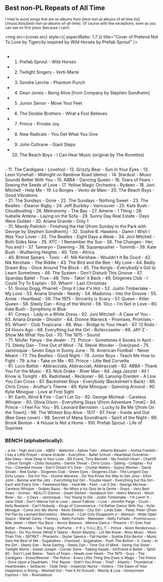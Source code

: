 
## Best non-PL Repeats of All Time

<small>
I tried to avoid songs that are on albums from [best non-pl albums of all time list](/music/lists/best-non-pl-albums-of-all-time).
Of course with few exceptions, even as you can see on first place (because I can!).
</small>

<img src={cover.src} style={{ aspectRatio: 1.7 }} title="Cover of Pretend Not To Love by Tigercity inspired by Wild Horses by Prefab Sprout" />
<br/>
<br/>

- 1. Prefab Sprout - Wild Horses
- 2. Twilight Singers - Verti-Marte
- 3. Sondre Lerche - Phantom Punch
- 4. Dean Jones - Being Alive \[from Company by Stephen Sondheim\]
- 5. Junior Senior - Move Your Feet
- 6. The Doobie Brothers - What a Fool Believes
- 7. Prince - Private Joy
- 8. New Radicals - You Get What You Give
- 9. John Coltrane - Giant Steps
- 10. The Beach Boys - I Can Hear Music (original by The Ronettes)

<br/>
- 11. The Cardigans - Lovefool
- 12. Grizzly Bear - Sun in Your Eyes
- 13. Leon Vynehall - Midnight on Rainbow Road (demo)
- 14. Stardust - Music Sounds Better With You     
- 15. ABBA - Dancing Queen
- 16. Tears of Fears - Sowing the Seeds of Love
- 17. Yellow Magic Orchestra - Rydeen
- 18. Joni Mitchell - Help Me
- 19. Lo Borges - Vento de Maio
- 20. The Beach Boys - Good Vibrations

<br/>
- 21. The Sundays - Gone
- 22. The Sundays - Nothing Sweet
- 23. The Bealtes - Eleanor Rigby
- 24. Jeff Buckley - Vancouver
- 25. Kate Bush - Cloudbusting
- 26. Metronomy - The Bay
- 27. Amerie - 1 Thing
- 28. Isabelle Antena - Laying on the Sofa
- 29. Sunny Day Real Estate - Days Were Golden
- 30. Ariana Grande - Only 1

<br/>
- 31. Mandy Patinkin - Finishing the Hat \[from Sunday in the Park with George by Stephen Sondheim\]
- 32. Sophie B. Hawkins - Damn I Wish I Was Your Lover
- 33. The Beatles - Eight Days a Week
- 34. Joni Mitchell - Both Sides Now
- 35. XTC - I Remember the Sun
- 36. The Changes - Her, You and I
- 37. Tamaryn - Dawning
- 38. Squarepusher - Tommib
- 39. Kate Bush - Wuthering Heights
- 40. Toto - Africa

<br/>
- 40. Britnet Spears - Toxic
- 41. Nik Kershaw - Wouldn't It Be Good
- 42. Nik Kershaw - The Riddle
- 43. The Bird and the Bee - My Love
- 44. Badly Drawn Boy - Once Around The Block
- 45. The Korgis - Everybody's Got to Learn Sometimes
- 46. The System - Don't Disturb This Groove
- 47. Spandau Ballet - True
- 48. Toto - Takin' it Back
- 49. Diogenes Club - I Could Try To Explain
- 50. Wham! - Last Christmas

<br/>
- 51. Snoop Dogg, Pharrell - Drop it Like it's Hot
- 52. Justin Timberlake - My Love
- 53. Ariana Grande - Needy
- 54. Madonna - Into the Groove
- 55. Annie - Heartbeat
- 56. The 1975 - Sincerity is Scary
- 57. Queen - Killer Queen
- 58. Steely Dan - King of the World
- 59. 10cc - I'm Not in Love
- 60. Kate Bush - Symphony in Blue

<br/>
- 61. Coreys - Lady in a White Dress
- 62. Joni Mitchell - A Case of You
- 63. Ariana Grande - Ghostin'
- 64. Dionne Warwick - Promises, Promises
- 65. Wham! - Club Tropicana
- 66. Wax - Bridge to Your Heart
- 67. 12 Rods - 24 Hours Ago
- 68. Everything but the Girl - Rollercoaster
- 69. JAY-Z - Show Me What You Got 
- 70. The 1975 - Sound

<br/>
- 71. Nilufer Yanya - the dealer
- 72. Prince - Sometimes it Snows in April
- 73. Steely Dan - Time Out of Mind
- 74. Stevie Wonder - Overjoyed
- 75. Jamiroquai - Seven Days in Sunny June
- 76. American Football - Never Meant
- 77. The Beatles - Good Night
- 78. Junior Boys - Teach Me How to Fight
- 79. a-ha - Take on Me
- 80. Prince - Litte Red Corvette

<br/>
- 81. Luco Battisi - Abbracciala, Abbracciali, Abbracciati
- 82. ABBA - Thank You For the Music
- 83. Nick Drake - River Man
- 84. Jaga Jazzist - All I Know is Tonight
- 85. Radiohead - Reckoner
- 86. Lansing-Dreiden - A Line You Can Cross
- 87. Backstreet Boys - Everybody (Backstreet's Back)
- 88. Chris Cross - Aruthur's Theme
- 89. Kylie Minogue - Spinning Around
- 90. Kylie Minogue - Love at First Sight

<br/>
- 91. Earth, Wind & Fire - Can't Let Go
- 92. George Micheal - Careless Whisper
- 93. Olivia Olson - Everything Stays \[from Adventure Time\]
- 94. Prince - I Feel For You
- 95. Leonard Bernstein - Lucky to Be Me \[from On the Town\]
- 96. The Whitest Boy Alive - 1517
- 97. Feist - Inside and Out (Bee Gees cover)
- 98. Secret of Mana Soundtrack - Spirit of the Night
- 99. Brook Benton - A House Is Not a Home
- 100. Prefab Sprout - Life of Suprises

### BENCH (alphabetically):

<small>
- a-ha - High and Low
- ABBA - Waterloo
- Aphex Twin - Alberto Balsalm
- Aretha Franklin - I Say a Little Prayer
- Ariana Grande - Everytime
- Ballet School - Heartbeat Overdrive
- Bee Gees - How Deep is Your Love
- Bill Evans, Tony Bennett - My Foolish Heart
- Chairlift - Ghost Tonight
- Chilly Gonzales - Gentle Threat
- Chris Cross - Sailing
- Coldplay - For You
- Crowded House - Don't Dream It's Over
- Crystal Waters - Gypsy Woman
- David Silvian - Red Guitar
- Diogenes Club - Green Eyes
- Diogenes Club - The Longest Day
- Dirty Loops - Die For You
- Dionne Warwick - Do You Know the Way to San Jose
- Elton John - Bennie and the Jets
- Everything but Girl - Trouble Heart
- Everything but the Girl - Each and Every One
- Fleetwood Mac - Hold Me
- Feist - Let it Die
- George Micheal - Careless Whisper
- Golpes Bajos - No Mires a los Ojos de la Gente
- Grays - Very Best Years
- Grimes - REALiTi (Demo)
- Gwen Stefani - Hollaback Girl
- Henry Mancini - Moon River
- Inc. - 5 Days
- Jamiroquai - Too Young to Die
- Justin Timberlake - I'm Lovin' It
- Jane Child - Don't Wanna Fall in Love
- Jason Falkner - I Live
- Jennifer Paige - Crush
- Kelly Rowland - Can't Nobody
- Kings of Convenience - I'd Rather Dance With You
- Kylie Minogue - Come Into My World
- Kevin Shields - City Girl
- Linde Eder - Peter, Peter \[from Pet Pan by Leonard Bernstein\]
- Mansun - I Can Only Disappoint U
- Mansun - Wide Open Space
- Mariah Carey - Fantasy
- Nelly Furtado - Maneater
- Nelly Furtado - Promiscuous
- Nite Jewel - I Want You Back
- Novos Baianos - Menina Danca
- Phoenix - If I Ever Feel Better
- Phoenix - Too Young
- Perfume - ナチュラルに恋して
- Prince - Noon Rendezvous
- Robyn - Do You Know (What it Takes)
- Roisin Murphy - Let Me Know
- Roxy Music - More Than This
- SBTRKT - Pharaohs
- Skylar Spence - Fall Harder
- Sophie Ellis-Bextor - Music Gets the Best of Me
- Sugababes - Overload
- Sugababes - Push The Button
- S. Carey - In the Dirt
- Steely Dan - Rose Darling
- Steely Dan - Time Out of Mind
- Swing Out Sister - Twilight World
- Sweet Joseph - Corner Store
- Talking Heads - Girlfriend is Better
- Tahiti 80 - Don't Look Below
- Tears of Fears - Heads over Heels
- The 1975 - Guys
- The Cardigans - Erase/Rewind
- The Police - Every Little Thing She Does is Magic
- The Police - Once Upon a Daydream
- Tha' Rayne - Didn't You Know
- Thief - Atlantic
- Thundercat - Heartbreaks + Setbacks
- Todd Terje - Inspector Norse
- Violens - The Dawn of Your Happiness is Rising
- Washed Out - Feel It All Around
- Wendy & Lisa - Honeymoon Express
- Yes - Roundabout
</small>
